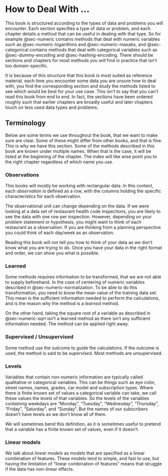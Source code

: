 # How to Deal With ... {.unnumbered}

This book is structured according to the types of data and problems you will encounter. Each section specifies a type of data or problem, and each chapter details a method that can be useful in dealing with that type. So for example @sec-numeric contains methods that deal with numeric variables such as @sec-numeric-logarithms and @sec-numeric-maxabs, and @sec-categorical contains methods that deal with categorical variables such as @sec-dummy-encoding and @sec-hashing-encoding. There should be sections and chapters for most methods you will find in practice that isn't too domain-specific.

It is because of this structure that this book is most suited as reference material, each time you encounter some data you are unsure how to deal with, you find the corresponding section and study the methods listed to see which would be best for your use case. This isn't to say that you can't read this book from end to end. In fact, the sections have been ordered roughly such that earlier chapters are broadly useful and later chapters touch on less used data types and problems.

## Terminology {#sec-terminology}

Below are some terms we use throughout the book, that we want to make sure are clear. Some of these might differ from other books, and that is fine. This is why we have this section. Some of the methods described in this book are known under multiple names. When that is the case, it will be listed at the beginning of the chapter. The index will like wise point you to the right chapter regardless of which name you use.

### Observations

This books will mostly be working with rectangular data. In this context, each *observation* is defined as a row, with the columns holding the specific characteristics for each observation.

The observational unit can change depending on the data. If we were looking at a data set of restaurant health code inspections, you are likely to see the data with one row per inspection. However, depending on your problem statement or hypothesis, you might want to think of each restaurant as a observation. If you are thinking from a planning perspective you could think of each day/week as an observation.

Reading this book will not tell you how to think of your data as we don't know what you are trying to do. Once you have your data in the right format and order, we can show you what is possible.

### Learned

Some methods requires information to be transformed, that we are not able to supply beforehand. In the case of centering of numeric variables described in @sec-numeric-normalization. To be able to do this transformation, you need to know the mean value of the training data set. This mean is the sufficient information needed to perform the calculations, and is the reason why the method is a *learned* method.

On the other hand, taking the square root of a variable as described in @sec-numeric-sqrt isn't a learned method as there isn't any sufficient information needed. The method can be applied right away.

### Supervised / Unsupervised

Some method use the outcome to guide the calculations. If the outcome is used, the method is said to be *supervised*. Most methods are unsupervised.

### Levels

Variables that contain non-numeric information are typically called qualitative or categorical variables. This can be things such as eye color, street names, names, grades, car model and subscription types. Where there is finite known set of values a categorical variable can take, we call these values the *levels* of that variables. So the levels of the variables containing weekdays are "Monday", "Tuesday", "Wednesday", "Thursday", "Friday", "Saturday", and "Sunday". But the names of our subscribers doesn't have levels as we don't know all of them.

We will sometimes bend this definition, as it is sometimes useful to pretend that a variable has a finite known set of values, even if it doesn't.

### Linear models

We talk about *linear models* as models that are specified as a linear combination of features. These models tend to simple, and fast to use, but having the limitation of "linear combination of features" means that struggle if the data has non-linear effects.
